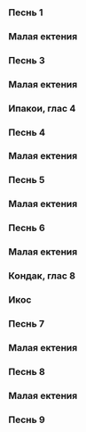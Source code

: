 ### Песнь 1

<MdxLoader src="EasterKanon/Pesn1" lang={props.lang} />

### Малая ектения

<MdxLoader src="EasterKanon/MalayaEktenia1" lang={props.lang} />

### Песнь 3

<MdxLoader src="EasterKanon/Pesn3" lang={props.lang} />

### Малая ектения

<MdxLoader src="EasterKanon/MalayaEktenia3" lang={props.lang} />

### Ипакои, глас 4

<MdxLoader src="EasterKanon/Ipakoyi" lang={props.lang} />

### Песнь 4

<MdxLoader src="EasterKanon/Pesn4" lang={props.lang} />

### Малая ектения

<MdxLoader src="EasterKanon/MalayaEktenia4" lang={props.lang} />

### Песнь 5

<MdxLoader src="EasterKanon/Pesn5" lang={props.lang} />

### Малая ектения

<MdxLoader src="EasterKanon/MalayaEktenia5" lang={props.lang} />

### Песнь 6

<MdxLoader src="EasterKanon/Pesn6" lang={props.lang} />

### Малая ектения

<MdxLoader src="EasterKanon/MalayaEktenia6" lang={props.lang} />

### Кондак, глас 8

<MdxLoader src="EasterKanon/Kondak" lang={props.lang} />

### Икос

<MdxLoader src="EasterKanon/Ikos" lang={props.lang} />

<MdxLoader src="Matins/VoskresnajaPesn" lang={props.lang} />

<MdxLoader src="EasterKanon/VoskresOtGroba" lang={props.lang} />

### Песнь 7

<MdxLoader src="EasterKanon/Pesn7" lang={props.lang} />

### Малая ектения

<MdxLoader src="EasterKanon/MalayaEktenia7" lang={props.lang} />

### Песнь 8

<MdxLoader src="EasterKanon/Pesn8" lang={props.lang} />

### Малая ектения

<MdxLoader src="EasterKanon/MalayaEktenia8" lang={props.lang} />

### Песнь 9

<MdxLoader src="EasterKanon/Pesn9" lang={props.lang} />
